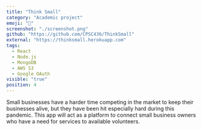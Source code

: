 ```yaml
---
title: "Think Small"
category: "Academic project"
emoji: "📓"
screenshot: "./screenshot.png"
github: "https://github.com/CPSC436/ThinkSmall"
external: "https://thinksmall.herokuapp.com"
tags:
  - React
  - Node.js
  - MongoDB
  - AWS S3
  - Google OAuth
visible: "true"
position: 4
---
```


Small businesses have a harder time competing in the market to keep their businesses alive, but they have been hit especially hard during this pandemic. This app will act as a platform to connect small business owners who have a need for services to available volunteers.
